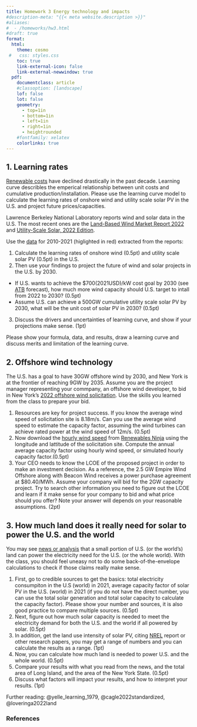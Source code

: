 ```yaml
---
title: Homework 3 Energy technology and impacts
#description-meta: "{{< meta website.description >}}"
#aliases:
#  - /homeworks/hw3.html
#draft: true
format: 
  html: 
    theme: cosmo
 #   css: styles.css
    toc: true
    link-external-icon: false
    link-external-newwindow: true
  pdf: 
    documentclass: article
    #classoption: [landscape]
    lof: false
    lot: false
    geometry:
      - top=1in
      - bottom=1in
      - left=1in
      - right=1in
      - heightrounded
    #fontfamily: xelatex
    colorlinks: true
---
```


## 1. Learning rates

[Renewable costs](https://ourworldindata.org/cheap-renewables-growth) have declined drastically in the past decade. Learning curve describles the emperical relationship between unit costs and cumulative production/installation. Please use the learning curve model to calculate the learning rates of onshore wind and utility scale solar PV in the U.S. and project future prices/capacities. 

Lawrence Berkeley National Laboratory reports wind and solar data in the U.S. The most recent ones are the [Land-Based Wind Market Report 2022](https://emp.lbl.gov/wind-technologies-market-report) and [Utility-Scale Solar, 2022 Edition](https://emp.lbl.gov/utility-scale-solar). 

Use the [data](data/hw3-1data.xlsx) for 2010-2021 (higlighted in red) extracted from the reports:
 
1. Calculate the learning rates of onshore wind (0.5pt) and utility scale solar PV (0.5pt) in the U.S.\  
2. Then use your findings to project the future of wind and solar projects in the U.S. by 2030.\  
  - If U.S. wants to achieve the \$700(2021USD)/kW cost goal by 2030 (see [ATB](https://atb.nrel.gov/electricity/2022/index) forecast), how much more wind capacity should U.S. target to intall from 2022 to 2030?  (0.5pt)\
  - Assume U.S. can achieve a 500GW cumulative utility scale solar PV by 2030, what will be the unit cost of solar PV in 2030? (0.5pt)\ 
3. Discuss the drivers and uncertainties of learning curve, and show if your projections make sense. (1pt)

Please show your formula, data, and results, draw a learning curve and discuss merits and limitation of the learning curve. 


## 2. Offshore wind technology

The U.S. has a goal to have 30GW offshore wind by 2030, and New York is at the frontier of reaching 9GW by 2035. Assume you are the project manager representing your commpany, an offshore wind developer, to bid in New York's [2022 offshore wind solicitation](https://www.nyserda.ny.gov/All-Programs/Offshore-Wind/Focus-Areas/Offshore-Wind-Solicitations/2022-Solicitation). Use the skills you learned from the class to prepare your bid.

1. Resources are key for project success. If you know the average wind speed of solicitation site is 8.18m/s. Can you use the average wind speed to estimate the capacity factor, assuming the wind turbines can achieve rated power at the wind speed of 12m/s. (0.5pt)\
2. Now download the [hourly wind speed](data/hw3-2wind.csv) from [Renewables Ninja](https://www.renewables.ninja/) using the longitude and lattitude of the solicitation site. Compute the annual average capacity factor using hourly wind speed, or simulated hourly capacity factor.(0.5pt)\
3. Your CEO needs to know the LCOE of the proposed project in order to make an investment decision. As a reference, the 2.5 GW Empire Wind Offshore along with Beacon Wind receives a power purchase agreement at $80.40/MWh. Assume your company will bid for the 2GW capacity project. Try to search other information you need to figure out the LCOE and learn if it make sense for your company to bid and what price should you offer? Note your answer will depends on your reasonable assumptions. (2pt)


## 3. How much land does it really need for solar to power the U.S. and the world

You may see [news or analysis](https://landartgenerator.org/blagi/archives/127) that a small portion of U.S. (or the world's) land can power the electricity need for the U.S. (or the whole world). With the class, you should feel uneasy not to do some back-of-the-envelope calculations to check if those claims really make sense. 

1. First, go to credible sources to get the basics: total electricity consumpiton in the U.S (world) in 2021, average capacity factor of solar PV in the U.S. (world) in 2021 (if you do not have the direct number, you can use the total solar generation and total solar capacity to calculate the capacity factor). Please show your number and sources, it is also good practice to compare multiple sources. (0.5pt)\
2. Next, figure out how much solar capacity is needed to meet the electricity demand for both the U.S. and the world if all powered by solar. (0.5pt)\
3. In addition, get the land use intensity of solar PV, citing [NREL](https://www.nrel.gov/analysis/tech-size.html) report or other research papers, you may get a range of numbers and you can calculate the results as a range. (1pt)\
4. Now, you can calculate how much land is needed to power U.S. and the whole world. (0.5pt)\
5. Compare your results with what you read from the news, and the total area of Long Island, and the area of the New York State.  (0.5pt)\
6. Discuss what factors will impact your results, and how to interpret your results. (1pt)

Further reading: @yelle_learning_1979, @cagle2022standardized, @loveringa2022land

### References

::: {#refs}
:::
